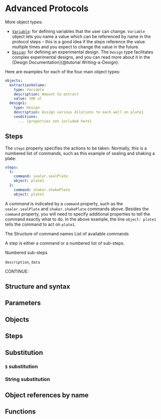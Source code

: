 # Advanced Protocols

More object types:

* [`Variable`](../protocol/commands.html#_Plate): for defining variables that the user can change.
  `Variable` object lets you name a value which can be referenced by name in
  the protocol steps -- this is a good idea if the steps reference the value
	multiple times and you expect to change the value in the future.
* [`Design`](../protocol/commands.html#_Plate): for defining an experimental design.
  The `Design` type facilitates complex experimental designs, and you can read
  more about it in the [Design Documentation]{@tutorial Writing-a-Design}.

Here are examples for each of the four main object types:

```yaml
objects:
  extractionVolume:
    type: Variable
    description: Amount to extract
    value: 100 ul
  design1:
    type: Design
    description: Assign various dilutions to each well on plate1
    conditions:
      ... {properties not included here}
```


## Steps

The `steps` property specifies the actions to be taken.  Normally, this is
a numbered list of commands, such as this example of sealing and shaking
a plate:

```yaml
steps:
  1:
    command: sealer.sealPlate
    object: plate1
  2:
    command: shaker.shakePlate
    object: plate1
```

A *command* is indicated by a `command` property, such as the `sealer.sealPlate`
and `shaker.shakePlate` commands above.
Besides the `command` property, you will need to specify additional properties
to tell the command exactly what to do.  In the above example, the line
`object: plate1` tells the command to act on `plate1`.

The 
Structure of command names
List of available commands

A step is either a command or a numbered list of sub-steps.



Numbered sub-steps

`description`, `data`

CONTINUE:

## Structure and syntax

## Parameters

## Objects

## Steps

## Substitution

### `$` substitution

### String substitution

## Object references by name

## Functions
